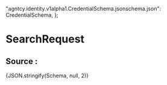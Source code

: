 
  "agntcy.identity.v1alpha1.CredentialSchema.jsonschema.json": CredentialSchema,
};

# SearchRequest
<JSONSchemaViewer schema={Schema} resolverOptions={resolverOptions} />

## Source :
<CodeBlock language="json-schema">{JSON.stringify(Schema, null, 2)}</CodeBlock>
